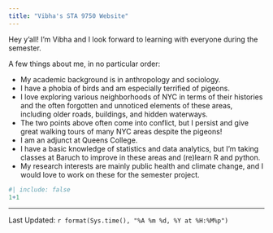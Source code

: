 ```yaml
---
title: "Vibha's STA 9750 Website"
---
```


Hey y'all! I'm Vibha and I look forward to learning with everyone during the semester. 

A few things about me, in no particular order:

* My academic background is in anthropology and sociology.
* I have a phobia of birds and am especially terrified of pigeons. 
* I love exploring various neighborhoods of NYC in terms of their histories and the often forgotten and unnoticed elements of these areas, including older roads, buildings, and hidden waterways.
* The two points above often come into conflict, but I persist and give great walking tours of many NYC areas despite the pigeons!
* I am an adjunct at Queens College.
* I have a basic knowledge of statistics and data analytics, but I'm taking classes at Baruch to improve in these areas and (re)learn R and python.
* My research interests are mainly public health and climate change, and I would love to work on these for the semester project.


```r
#| include: false
1+1
```
--------------
Last Updated: `r format(Sys.time(), "%A %m %d, %Y at %H:%M%p")`